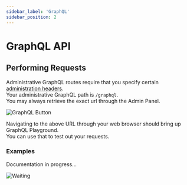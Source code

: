 ```yaml
---
sidebar_label: 'GraphQL'
sidebar_position: 2
---
```


# GraphQL API

## Performing Requests

Administrative GraphQL routes require that you specify certain [administration headers](../#headers).<br />
Your administrative GraphQL path is `/graphql`.<br />
You may always retrieve the exact url through the Admin Panel.

<div style={{textAlign: 'center'}}>

![GraphQL Button](/img/overview/home_topright_buttons.png)

</div>

Navigating to the above URL through your web browser should bring up GraphQL Playground.<br />
You can use that to test out your requests.

### Examples

[//]: # (TODO)

<div style={{textAlign: 'center'}}>

Documentation in progress...

![Waiting](/img/memes/stand_by.png)

</div>
